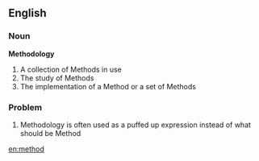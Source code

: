 ==English==
===Noun===
'''Methodology'''
# A collection of Methods in use
# The study of Methods
# The implementation of a Method or a set of Methods

===Problem===
# Methodology is often used as a puffed up expression instead of what should be Method

[[en:method]]